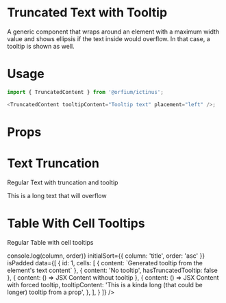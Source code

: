 
<Meta title="System/Truncated Text with Tooltip" component={TruncatedContent} />

# Truncated Text with Tooltip

A generic component that wraps around an element with a maximum width value and shows ellipsis if the text inside would
overflow. In that case, a tooltip is shown as well.



# Usage

```js
import { TruncatedContent } from '@orfium/ictinus';

<TruncatedContent tooltipContent="Tooltip text" placement="left" />;
```

# Props

<Props of={TruncatedContent} />

# Text Truncation

Regular Text with truncation and tooltip

<Preview>
  <Story name="Regular Text with truncation and tooltip">
    <div style={{ width: 150 }}>
      <TruncatedContent tooltipContent="This is a long text that will overflow">This is a long text that will overflow</TruncatedContent>
    </div>
  </Story>
</Preview>

# Table With Cell Tooltips

Regular Table with cell tooltips

<Preview>
  <Story name="Regular Table with cell tooltips">
    <Table
      columns={[
        'Column 1',
        'Column 2',
        'Column 3',
        'Column 4'
      ]}
      dataTestIdPrefix="ictinus"
      onSort={(column, order) => console.log(column, order)}
      initialSort={{ column: 'title', order: 'asc' }}
      isPadded
      data={[
        {
          id: 1,
          cells: [
            { content: `Generated tooltip from the element's text content` },
            { content: 'No tooltip', hasTruncatedTooltip: false },
            { content: () => <span>JSX Content without tooltip</span> },
            {
              content: () => <span>JSX Content with forced tooltip</span>,
              tooltipContent: 'This is a kinda long (that could be longer) tooltip from a prop',
            },
          ],
        }
      ]}
    />
  </Story>
</Preview>

